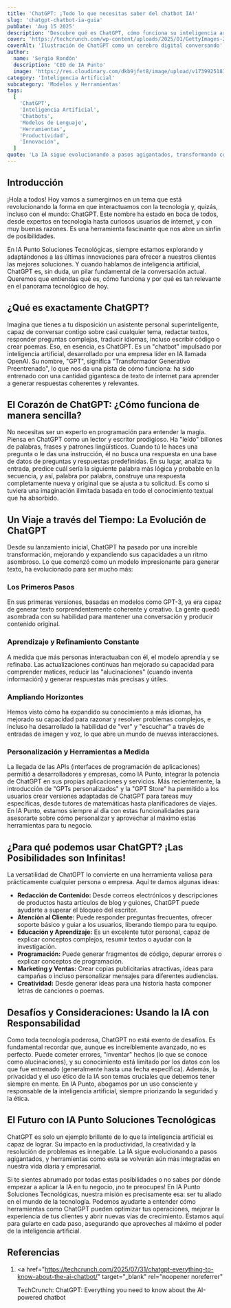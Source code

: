 ```yaml
---
title: 'ChatGPT: ¡Todo lo que necesitas saber del chatbot IA!'
slug: 'chatgpt-chatbot-ia-guia'
pubDate: 'Aug 15 2025'
description: 'Descubre qué es ChatGPT, cómo funciona su inteligencia artificial, su evolución, sus múltiples usos en diferentes campos y las consideraciones clave para un uso responsable.'
cover: 'https://techcrunch.com/wp-content/uploads/2025/01/GettyImages-2191707579.jpg'
coverAlt: 'Ilustración de ChatGPT como un cerebro digital conversando'
author:
  name: 'Sergio Rondón'
  description: 'CEO de IA Punto'
  image: 'https://res.cloudinary.com/dkb9jfet8/image/upload/v1739925181/sergio_gdcaeh.png'
category: 'Inteligencia Artificial'
subcategory: 'Modelos y Herramientas'
tags:
  [
    'ChatGPT',
    'Inteligencia Artificial',
    'Chatbots',
    'Modelos de Lenguaje',
    'Herramientas',
    'Productividad',
    'Innovación',
  ]
quote: 'La IA sigue evolucionando a pasos agigantados, transformando cómo interactuamos con la tecnología.'
---
```


<h2 id="introduccion">Introducción</h2>

¡Hola a todos! Hoy vamos a sumergirnos en un tema que está revolucionando la forma en que interactuamos con la tecnología y, quizás, incluso con el mundo: ChatGPT. Este nombre ha estado en boca de todos, desde expertos en tecnología hasta curiosos usuarios de internet, y con muy buenas razones. Es una herramienta fascinante que nos abre un sinfín de posibilidades.

En IA Punto Soluciones Tecnológicas, siempre estamos explorando y adaptándonos a las últimas innovaciones para ofrecer a nuestros clientes las mejores soluciones. Y cuando hablamos de inteligencia artificial, ChatGPT es, sin duda, un pilar fundamental de la conversación actual. Queremos que entiendas qué es, cómo funciona y por qué es tan relevante en el panorama tecnológico de hoy.

<h2 id="que-es-exactamente-chatgpt">¿Qué es exactamente ChatGPT?</h2>

Imagina que tienes a tu disposición un asistente personal superinteligente, capaz de conversar contigo sobre casi cualquier tema, redactar textos, responder preguntas complejas, traducir idiomas, incluso escribir código o crear poemas. Eso, en esencia, es ChatGPT. Es un "chatbot" impulsado por inteligencia artificial, desarrollado por una empresa líder en IA llamada OpenAI. Su nombre, "GPT", significa "Transformador Generativo Preentrenado", lo que nos da una pista de cómo funciona: ha sido entrenado con una cantidad gigantesca de texto de internet para aprender a generar respuestas coherentes y relevantes.

<h2 id="el-corazon-de-chatgpt-como-funciona">
  El Corazón de ChatGPT: ¿Cómo funciona de manera sencilla?
</h2>

No necesitas ser un experto en programación para entender la magia. Piensa en ChatGPT como un lector y escritor prodigioso. Ha "leído" billones de palabras, frases y patrones lingüísticos. Cuando tú le haces una pregunta o le das una instrucción, él no busca una respuesta en una base de datos de preguntas y respuestas predefinidas. En su lugar, analiza tu entrada, predice cuál sería la siguiente palabra más lógica y probable en la secuencia, y así, palabra por palabra, construye una respuesta completamente nueva y original que se ajusta a tu solicitud. Es como si tuviera una imaginación ilimitada basada en todo el conocimiento textual que ha absorbido.

<h2 id="un-viaje-a-traves-del-tiempo-la-evolucion-de-chatgpt">
  Un Viaje a través del Tiempo: La Evolución de ChatGPT
</h2>

Desde su lanzamiento inicial, ChatGPT ha pasado por una increíble transformación, mejorando y expandiendo sus capacidades a un ritmo asombroso. Lo que comenzó como un modelo impresionante para generar texto, ha evolucionado para ser mucho más:

<h3 id="los-primeros-pasos">Los Primeros Pasos</h3>

En sus primeras versiones, basadas en modelos como GPT-3, ya era capaz de generar texto sorprendentemente coherente y creativo. La gente quedó asombrada con su habilidad para mantener una conversación y producir contenido original.

<h3 id="aprendizaje-y-refinamiento-constante">
  Aprendizaje y Refinamiento Constante
</h3>

A medida que más personas interactuaban con él, el modelo aprendía y se refinaba. Las actualizaciones continuas han mejorado su capacidad para comprender matices, reducir las "alucinaciones" (cuando inventa información) y generar respuestas más precisas y útiles.

<h3 id="ampliando-horizontes">Ampliando Horizontes</h3>

Hemos visto cómo ha expandido su conocimiento a más idiomas, ha mejorado su capacidad para razonar y resolver problemas complejos, e incluso ha desarrollado la habilidad de "ver" y "escuchar" a través de entradas de imagen y voz, lo que abre un mundo de nuevas interacciones.

<h3 id="personalizacion-y-herramientas-a-medida">
  Personalización y Herramientas a Medida
</h3>

La llegada de las APIs (interfaces de programación de aplicaciones) permitió a desarrolladores y empresas, como IA Punto, integrar la potencia de ChatGPT en sus propias aplicaciones y servicios. Más recientemente, la introducción de "GPTs personalizados" y la "GPT Store" ha permitido a los usuarios crear versiones adaptadas de ChatGPT para tareas muy específicas, desde tutores de matemáticas hasta planificadores de viajes. En IA Punto, estamos siempre al día con estas funcionalidades para asesorarte sobre cómo personalizar y aprovechar al máximo estas herramientas para tu negocio.

<h2 id="para-que-podemos-usar-chatgpt">
  ¿Para qué podemos usar ChatGPT? ¡Las Posibilidades son Infinitas!
</h2>

La versatilidad de ChatGPT lo convierte en una herramienta valiosa para prácticamente cualquier persona o empresa. Aquí te damos algunas ideas:

- **Redacción de Contenido:** Desde correos electrónicos y descripciones de productos hasta artículos de blog y guiones, ChatGPT puede ayudarte a superar el bloqueo del escritor.
- **Atención al Cliente:** Puede responder preguntas frecuentes, ofrecer soporte básico y guiar a los usuarios, liberando tiempo para tu equipo.
- **Educación y Aprendizaje:** Es un excelente tutor personal, capaz de explicar conceptos complejos, resumir textos o ayudar con la investigación.
- **Programación:** Puede generar fragmentos de código, depurar errores o explicar conceptos de programación.
- **Marketing y Ventas:** Crear copias publicitarias atractivas, ideas para campañas o incluso personalizar mensajes para diferentes audiencias.
- **Creatividad:** Desde generar ideas para una historia hasta componer letras de canciones o poemas.

<h2 id="desafios-y-consideraciones">
  Desafíos y Consideraciones: Usando la IA con Responsabilidad
</h2>

Como toda tecnología poderosa, ChatGPT no está exento de desafíos. Es fundamental recordar que, aunque es increíblemente avanzado, no es perfecto. Puede cometer errores, "inventar" hechos (lo que se conoce como alucinaciones), y su conocimiento está limitado por los datos con los que fue entrenado (generalmente hasta una fecha específica). Además, la privacidad y el uso ético de la IA son temas cruciales que debemos tener siempre en mente. En IA Punto, abogamos por un uso consciente y responsable de la inteligencia artificial, siempre priorizando la seguridad y la ética.

<h2 id="el-futuro-con-ia-punto-soluciones-tecnologicas">
  El Futuro con IA Punto Soluciones Tecnológicas
</h2>

ChatGPT es solo un ejemplo brillante de lo que la inteligencia artificial es capaz de lograr. Su impacto en la productividad, la creatividad y la resolución de problemas es innegable. La IA sigue evolucionando a pasos agigantados, y herramientas como esta se volverán aún más integradas en nuestra vida diaria y empresarial.

Si te sientes abrumado por todas estas posibilidades o no sabes por dónde empezar a aplicar la IA en tu negocio, ¡no te preocupes! En IA Punto Soluciones Tecnológicas, nuestra misión es precisamente esa: ser tu aliado en el mundo de la tecnología. Podemos ayudarte a entender cómo herramientas como ChatGPT pueden optimizar tus operaciones, mejorar la experiencia de tus clientes y abrir nuevas vías de crecimiento. Estamos aquí para guiarte en cada paso, asegurando que aproveches al máximo el poder de la inteligencia artificial.

<h2 id="referencias">Referencias</h2>

1.  <a
      href="https://techcrunch.com/2025/07/31/chatgpt-everything-to-know-about-the-ai-chatbot/"
      target="_blank"
      rel="noopener noreferrer"
    >
      TechCrunch: ChatGPT: Everything you need to know about the AI-powered
      chatbot
    </a>
